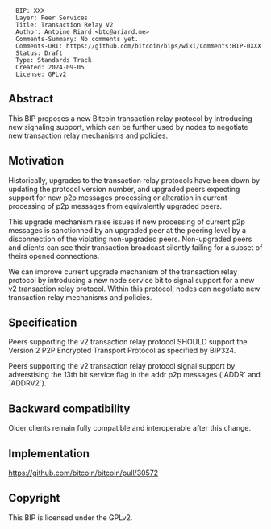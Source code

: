 <pre>
  BIP: XXX
  Layer: Peer Services
  Title: Transaction Relay V2
  Author: Antoine Riard <btc@ariard.me>
  Comments-Summary: No comments yet.
  Comments-URI: https://github.com/bitcoin/bips/wiki/Comments:BIP-0XXX
  Status: Draft
  Type: Standards Track
  Created: 2024-09-05
  License: GPLv2
</pre>

==Abstract==

This BIP proposes a new Bitcoin transaction relay protocol by introducing new
signaling support, which can be further used by nodes to negotiate new transaction
relay mechanisms and policies.

==Motivation==

Historically, upgrades to the transaction relay protocols have been down by updating
the protocol version number, and upgraded peers expecting support for new p2p messages
processing or alteration in current processing of p2p messages from equivalently upgraded
peers.

This upgrade mechanism raise issues if new processing of current p2p messages is sanctionned
by an upgraded peer at the peering level by a disconnection of the violating non-upgraded peers.
Non-upgraded peers and clients can see their transaction broadcast silently failing for a subset
of theirs opened connections.

We can improve current upgrade mechanism of the transaction relay protocol by introducing a new
node service bit to signal support for a new v2 transaction relay protocol. Within this protocol,
nodes can negotiate new transaction relay mechanisms and policies.

==Specification==

Peers supporting the v2 transaction relay protocol SHOULD support the Version 2 P2P Encrypted
Transport Protocol as specified by BIP324.

Peers supporting the v2 transaction relay protocol signal support by adverstising
the 13th bit service flag in the addr p2p messages (`ADDR` and `ADDRV2`).

==Backward compatibility==

Older clients remain fully compatible and interoperable after this change.

==Implementation==

https://github.com/bitcoin/bitcoin/pull/30572

==Copyright==

This BIP is licensed under the GPLv2.
